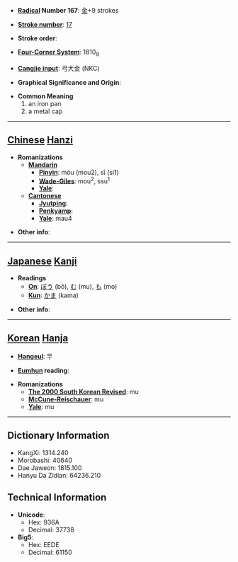 * '''[[Wiktionary:Chinese radical index| Radical]] Number 167''': [[Wiktionary:Chinese radical index 金|金]]+9 strokes

* '''[[Wiktionary:Chinese total strokes index|Stroke number]]''': [[Wiktionary:Chinese total strokes index 17|17]]

* '''Stroke order''': 

* '''[[Wiktionary:Chinese four corner index|Four-Corner System]]''': 1810<sub>9</sub>

* '''[[Wiktionary:Chinese Cangjie index|Cangjie input]]''': 弓大金 (NKC)

* '''Graphical Significance and Origin''': 

* '''Common Meaning'''
*#an iron pan
*# a metal cap


----

== [[Chinese]] [[Hanzi]] ==

* '''Romanizations'''
** '''[[Mandarin]]'''
*** '''[[Pinyin]]''': móu (mou2), sī (si1)
*** '''[[Wade-Giles]]''': mou<sup>2</sup>, ssu<sup>1</sup>
*** '''[[Yale]]''': 
** '''[[Cantonese]]'''
*** '''[[Jyutping]]''':
*** '''[[Penkyamp]]''': 
*** '''[[Yale]]''': mau4

* '''Other info''': 

----

== [[Japanese]] [[Kanji]] ==

* '''Readings'''
** '''[[On]]''': [[ぼう]] (bō), [[む]] (mu), [[も]] (mo)
** '''[[Kun]]''': [[かま]] (kama)

* '''Other info''':  

----

== [[Korean]] [[Hanja]] ==

* '''[[Hangeul]]''': 무

* '''[[Eumhun]] reading''': 

* '''Romanizations'''
** '''[[The 2000 South Korean Revised Romanization|The 2000 South Korean Revised]]''': mu
** '''[[McCune-Reischauer]]''': mu
** '''[[Yale]]''': mu

----

== Dictionary Information ==

* KangXi: 1314.240
* Morobashi: 40640
* Dae Jaweon: 1815.100
* Hanyu Da Zidian: 64236.210

== Technical Information ==

* '''Unicode''':
** Hex: 936A
** Decimal: 37738
* '''Big5''':
** Hex: EEDE
** Decimal: 61150